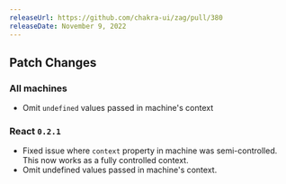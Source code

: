 ```yaml
---
releaseUrl: https://github.com/chakra-ui/zag/pull/380
releaseDate: November 9, 2022
---
```


## Patch Changes

### All machines

- Omit `undefined` values passed in machine's context

### React `0.2.1`

- Fixed issue where `context` property in machine was semi-controlled. This now works as a fully controlled context.
- Omit undefined values passed in machine's context.

